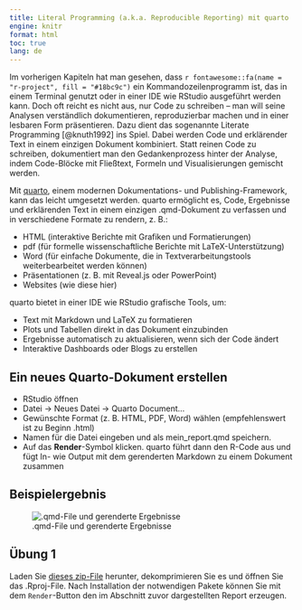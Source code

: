 ```yaml
---
title: Literal Programming (a.k.a. Reproducible Reporting) mit quarto 
engine: knitr
format: html
toc: true
lang: de
---
```


Im vorherigen Kapiteln hat man gesehen, dass `r fontawesome::fa(name = "r-project", fill = "#18bc9c")` ein Kommandozeilenprogramm ist, das in einem Terminal genutzt oder in einer IDE wie RStudio ausgeführt werden kann. Doch oft reicht es nicht aus, nur Code zu schreiben – man will seine Analysen verständlich dokumentieren, reproduzierbar machen und in einer lesbaren Form präsentieren.
Dazu dient das sogenannte Literate Programming [@knuth1992] ins Spiel. Dabei werden Code und erklärender Text in einem einzigen Dokument kombiniert. Statt reinen Code zu schreiben, dokumentiert man den Gedankenprozess hinter der Analyse, indem Code-Blöcke mit Fließtext, Formeln und Visualisierungen gemischt werden.

Mit [quarto](https://quarto.org), einem modernen Dokumentations- und Publishing-Framework, kann das leicht umgesetzt werden. quarto ermöglicht es, Code, Ergebnisse und erklärenden Text in einem einzigen .qmd-Dokument zu verfassen und in verschiedene Formate zu rendern, z. B.:

* HTML (interaktive Berichte mit Grafiken und Formatierungen)
* pdf (für formelle wissenschaftliche Berichte mit LaTeX-Unterstützung)
* Word (für einfache Dokumente, die in Textverarbeitungstools weiterbearbeitet werden können)
* Präsentationen (z. B. mit Reveal.js oder PowerPoint)
* Websites (wie diese hier)

quarto bietet in einer IDE wie RStudio grafische Tools, um:

* Text mit Markdown und LaTeX zu formatieren
* Plots und Tabellen direkt in das Dokument einzubinden
* Ergebnisse automatisch zu aktualisieren, wenn sich der Code ändert
* Interaktive Dashboards oder Blogs zu erstellen

## Ein neues Quarto-Dokument erstellen
* RStudio öffnen
* Datei → Neues Datei → Quarto Document...
* Gewünschte Format (z. B. HTML, PDF, Word) wählen (empfehlenswert ist zu Beginn .html)
* Namen für die Datei eingeben und als mein_report.qmd speichern.
* Auf das **Render**-Symbol klicken. quarto führt dann den R-Code aus und fügt In- wie Output mit dem gerenderten Markdown zu einem Dokument zusammen 

## Beispielergebnis
![.qmd-File und gerenderte Ergebnisse](../img/quartoout.png)

## Übung 1
Laden Sie [dieses zip-File](../Reproducible_Penguin_Report.zip) herunter, dekomprimieren Sie es und öffnen Sie das .Rproj-File. Nach Installation der notwendigen Pakete können Sie mit dem `Render`-Button den im Abschnitt zuvor dargestellten Report erzeugen.
